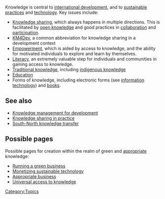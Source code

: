 {{topic header| default.png | Knowledge}} 

{{stub}}

Knowledge is central to [[international development]], and to [[sustainable practices]] and [[sustainable technology|technology]]. Key issues include:
* [[Knowledge sharing]], which always happens in multiple directions. This is facilitated by [[open knowledge]] and good practices in [[collaboration]] and [[participation]].
* [[KM4Dev]], a common abbreviation for knowledge sharing in a development context
* [[Empowerment]], which is aided by access to knowledge, and the ability for motivated individuals to explore and learn by themselves.
* [[Literacy]], an extremely valuable step for individuals and communities in gaining access to knowledge.
* [[Traditional knowledge]], including [[indigenous knowledge]]
* [[Education]]
* Forms of knowledge, including electronic forms (see [[information technology]]) and [[books]].

== See also ==

* [[Knowledge management for development]]
* [[Knowledge sharing in practice]]
* [[South-North knowledge transfer]]

== Possible pages ==

Possible pages for creation within the realm of green and [[appropriate]] knowledge:

* [[Running a green business]]
* [[Monetizing sustainable technology]]
* [[Appropriate business]]
* [[Universal access to knowledge]]


[[Category:Knowledge| ]]
[[Category:Topics]]